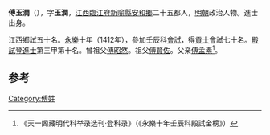 '''傅玉潤'''（{{bd|1387年||？}}），字'''玉潤'''，[[江西|江西]][[臨江府|臨江府]][[新喻縣|新喻縣]][[安和鄉|安和鄉]]二十五都人，[[明朝|明朝]]政治人物。進士出身。

江西鄉試五十名。[[永樂|永樂]]十年（1412年），參加壬辰科[[會試|會試]]，得[[貢士|貢士]]會試七十名。[[殿試|殿試]]登[[進士|進士]]第三甲第十名。曾祖父[[傅昭然|傅昭然]]。祖父[[傅賢佐|傅賢佐]]。父亲[[傅孟素|傅孟素]]<ref>《天一阁藏明代科举录选刊·登科录》（《永樂十年壬辰科殿試金榜》）</ref>。

==参考==
{{reflist}}
{{明朝人物小作品}}
{{永樂十年壬辰科殿試金榜}}

[[Category:傅姓|Category:傅姓]]